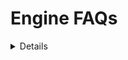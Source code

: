 
# Engine FAQs

<Details summary="How is pricing calculated for Engine Cloud?">
Pricing is calculated through the number of write requests (ex: /v1/write/contract) and sign requests (ex: /v1/sign/transaction) made through the Engine API. Write and sign requests cost $1 per 1,000 requests. Read requests made through Engine API are free, within the RPC limits/plan. 

For transactions through server wallets paid through the user's thirdweb account, users will pay a 5% premium on the gas fee of each transaction completed on any mainnet as part of account abstraction fees. There are no gas charges for testnets.

**Please note: Legacy pricing plans may be subject to the 10% fee specified when signed up instead of 5%. [See pricing page for updated plans and benefits](https://thirdweb.com/pricing)** 

The breakdown for usage and transaction fees can be found in your usage dashboard under the team overview. 
</Details>

